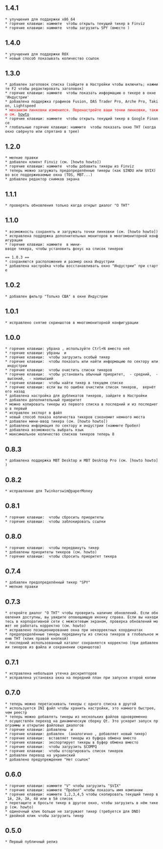== 1.4.1 ==
 * улучшения для поддержки x86_64
 * горячие клавиши: нажмите {{{F}}} чтобы открыть текущий тикер в Finviz
 * горячие клавиши: нажмите {{{D}}} чтобы загрузить SPY (вместо {{{F}}})

== 1.4.0 ==
 * улучшения для поддержки ROX
 * новый способ показывать количество ссылок

== 1.3.0 ==
 * добавлен заголовок списка (зайдите в Настройки чтобы включить; нажмите F2 чтобы редактировать заголовок)
 * горячие клавиши: нажмите {{{Пробел}}} чтобы показать информацию о тикере в окне 'Индустрии'
 * добавлена поддержка графиков Fusion, DAS Trader Pro, Arche Pro, Takion, Lightspeed
 * <font color=red>механизм линковки изменился. Перенастройте ваши точки линковки, также см. [http://www.youtube.com/playlist?list=PL5FURm9nDau8oTXumieXJl3DNDRTUlBSm howto]</font>
 * горячие клавиши: нажмите {{{G}}} чтобы открыть текущий тикер в Google Finance
 * глобальные горячие клавиши: нажмите {{{Ctrl+Alt+R}}} чтобы показать окно THT (когда окно свёрнуто или спрятано в трее)

== 1.2.0 ==
 * мелкие правки
 * добавлен клиент Finviz (см. [howto howto])
 * горячие клавиши: нажмите {{{Z}}} чтобы добавить тикеры из Finviz
 * теперь можно загружать предопределённые тикеры (как $INDU или $VIX) во все поддерживаемые окна (TOS, MBT...)
 * добавлен редактор снимков экрана

== 1.1.1 ==
 * проверять обновления только когда открыт диалог "О THT"

== 1.1.0 ==
 * возможность сохранять и загружать точки линковки (см. [howto howto])
 * исправлена поддержка дополнительных мониторов в многомониторной конфигурации
 * горячие клавиши: нажмите {{{Вверх}}} в мини-вводе тикера, чтобы установить фокус на список тикеров

 == 1.0.3 ==
 * сохраняются расположение и размер окна Индустрии
 * добавлена настройка чтобы восстанавливать окно "Индустрии" при старте

== 1.0.2 ==
 * добавлен фильтр "Только США" в окне Индустрии

== 1.0.1 ==
 * исправлено снятие скриншотов в многомониторной конфигурации

== 1.0.0 ==
 * горячие клавиши: убрана {{{N}}}, используйте Ctrl+N вместо неё
 * горячие клавиши: убраны {{{X}}} и {{{H}}}
 * горячие клавиши: {{{L}}} чтобы загрузить особый тикер
 * горячие клавиши: {{{K}}} чтобы показать или найти информацию по сектору или индустрии
 * горячие клавиши: {{{Alt+N}}} чтобы очистить списки тикеров
 * горячие клавиши: {{{Alt+1}}} чтобы установить обычный приоритет, {{{Alt+2}}} - средний, {{{Alt+3}}} - высокий, {{{Alt+4}}} - наивысший
 * горячие клавиши: {{{Ctrl+F}}} чтобы найти тикер в текущем списке
 * горячие клавиши: если вы по ошибке очистили список тикеров, {{{Ctrl+Z}}} вернёт его назад
 * добавлена настройка для дубликатов тикеров, зайдите в Настройки
 * добавлен дополнительный приоритет
 * можно копировать тикеры из первого списка в последний и из последнего в первый
 * исправлен экспорт в файл
 * новый способ показа количества тикеров сэкономит немного места
 * добавлен мини-ввод тикера (см. [howto howto])
 * добавлена информация по сектору и индустрии (нажмите Пробел)
 * добавлена возможность выбрать язык
 * максимальное количество списков тикеров теперь 8

== 0.8.3 ==
 * добавлена поддержка MBT Desktop и MBT Desktop Pro (см. [howto howto])

== 0.8.2 ==
 * исправление для Twinkorswim@paperMoney

== 0.8.1 ==
 * горячие клавиши: {{{Alt+U}}} чтобы сбросить приоритеты
 * горячие клавиши: {{{Ctrl+L}}} чтобы заблокировать ссылки

== 0.8.0 ==
 * горячие клавиши: {{{Ctrl+Up/Down/Home/End/PageUp/PageDown}}} чтобы передвинуть тикер
 * добавлены приоритеты тикеров (см. howto)
 * горячие клавиши: {{{U}}} чтобы сбросить приоритет тикера

== 0.7.4 ==
 * добавлен предопределённый тикер "SPY"
 * мелкие правки

== 0.7.3 ==
 * откройте диалог "О THT" чтобы проверить наличие обновлений. Если обновления доступны, вы увидите оповещающую иконку справа. Если вы находитесь в корпоративной сети с межсетевым экраном, проверка обновлений может не работать корректно (см. howto)
 * исправлено позиционирование окна при некорректных координатах
 * предопределённые тикеры передвинуты из списка тикеров в глобальное меню THT (клик правой кнопкой)
 * последний использованный каталог сохраняется корректно (при добавлении тикеров из файла и сохранении скриншотов)

== 0.7.1 ==
 * исправлена небольшая утечка дескрипторов
 * исправлена установка окна на передний план при запуске второй копии

== 0.7.0 ==
 * теперь можно перетаскивать тикеры с одного списка в другой
 * используется INI файл чтобы хранить настройки, это намного быстрее, чем реестр
 * теперь можно добавлять тикеры из нескольких файлов одновременно
 * осуществлён переход на динамическую сборку Qt. Это ускорит запуск программы и открытие файловых диалогов
 * горячие клавиши: добавлены {{{PageUp}}} и {{{PageDown}}}
 * горячие клавиши: добавлен {{{Insert}}} (аналогично {{{O}}}, добавляет новый тикер)
 * горячие клавиши: {{{P}}} вставляет тикеры из буфера обмена вместо {{{C}}}
 * горячие клавиши: {{{C}}} экспортирует тикеры в буфер обмена вместо {{{D}}}
 * горячие клавиши: {{{Q}}} чтобы загрузить $COMPQ
 * горячие клавиши: {{{R}}} чтобы отсортировать список тикеров
 * добавлен перевод на украинский
 * добавлено предупреждение "Нет ссылок"

== 0.6.0 ==
 * горячие клавиши: нажмите "V" чтобы загрузить "$VIX"
 * горячие клавиши: нажмите "Пробел" чтобы показать имя компании
 * горячие клавиши: нажмите 1,2,3,4,5 чтобы скопировать текущий тикер в 1й, 2й, 3й, 4й или в 5й список
 * перетащите и бросьте тикер в другое окно, чтобы загрузить в нём тикер (см. howto)
 * одиночный клик больше не загружает тикер (требуется для DND)
 * двойной клик чтобы загрузить тикер

== 0.5.0 ==
 * Первый публичный релиз